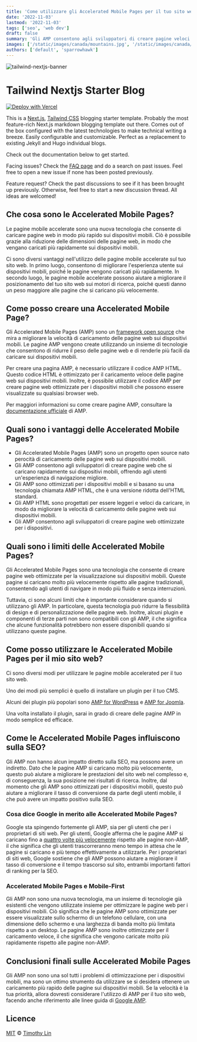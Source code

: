 ```yaml
---
title: 'Come utilizzare gli Accelerated Mobile Pages per il tuo sito web'
date: '2022-11-03'
lastmod: '2022-11-03'
tags: ['seo', 'web dev']
draft: false
summary: 'Gli AMP consentono agli sviluppatori di creare pagine veloci e ottimizzate per l'utente. In questo articolo, spiegheremo come utilizzarli per il tuo sito web'
images: ['/static/images/canada/mountains.jpg', '/static/images/canada/toronto.jpg']
authors: ['default', 'sparrowhawk']
---
```


![tailwind-nextjs-banner](/static/images/twitter-card.png)

# Tailwind Nextjs Starter Blog

[![Deploy with Vercel](https://vercel.com/button)](https://vercel.com/new/git/external?repository-url=https://github.com/timlrx/tailwind-nextjs-starter-blog)

This is a [Next.js](https://nextjs.org/), [Tailwind CSS](https://tailwindcss.com/) blogging starter template. Probably the most feature-rich Next.js markdown blogging template out there. Comes out of the box configured with the latest technologies to make technical writing a breeze. Easily configurable and customizable. Perfect as a replacement to existing Jekyll and Hugo individual blogs.

Check out the documentation below to get started.

Facing issues? Check the [FAQ page](https://github.com/timlrx/tailwind-nextjs-starter-blog/wiki) and do a search on past issues. Feel free to open a new issue if none has been posted previously.

Feature request? Check the past discussions to see if it has been brought up previously. Otherwise, feel free to start a new discussion thread. All ideas are welcomed!


## Che cosa sono le Accelerated Mobile Pages?

Le pagine mobile accelerate sono una nuova tecnologia che consente di caricare pagine web in modo più rapido sui dispositivi mobili. Ciò è possibile grazie alla riduzione delle dimensioni delle pagine web, in modo che vengano caricati più rapidamente sui dispositivi mobili.

Ci sono diversi vantaggi nell'utilizzo delle pagine mobile accelerate sul tuo sito web. In primo luogo, consentono di migliorare l'esperienza utente sui dispositivi mobili, poiché le pagine vengono caricati più rapidamente. In secondo luogo, le pagine mobile accelerate possono aiutare a migliorare il posizionamento del tuo sito web sui motori di ricerca, poiché questi danno un peso maggiore alle pagine che si caricano più velocemente.


## Come posso creare una Accelerated Mobile Page?

Gli Accelerated Mobile Pages (AMP) sono un [framework open source](https://amp.dev/) che mira a migliorare la velocità di caricamento delle pagine web sui dispositivi mobili. Le pagine AMP vengono create utilizzando un insieme di tecnologie che consentono di ridurre il peso delle pagine web e di renderle più facili da caricare sui dispositivi mobili.

Per creare una pagina AMP, è necessario utilizzare il codice AMP HTML. Questo codice HTML è ottimizzato per il caricamento veloce delle pagine web sui dispositivi mobili. Inoltre, è possibile utilizzare il codice AMP per creare pagine web ottimizzate per i dispositivi mobili che possono essere visualizzate su qualsiasi browser web.

Per maggiori informazioni su come creare pagine AMP, consultare la [documentazione ufficiale](https://amp.dev/it/documentation/guides-and-tutorials/?format=websites) di AMP.


## Quali sono i vantaggi delle Accelerated Mobile Pages?

- Gli Accelerated Mobile Pages (AMP) sono un progetto open source nato perocità di caricamento delle pagine web sui dispositivi mobili. 
- Gli AMP consentono agli sviluppatori di creare pagine web che si caricano rapidamente sui dispositivi mobili, offrendo agli utenti un'esperienza di navigazione migliore. 
- Gli AMP sono ottimizzati per i dispositivi mobili e si basano su una tecnologia chiamata AMP HTML, che è una versione ridotta dell'HTML standard. 
- Gli AMP HTML sono progettati per essere leggeri e veloci da caricare, in modo da migliorare la velocità di caricamento delle pagine web sui dispositivi mobili. 
- Gli AMP consentono agli sviluppatori di creare pagine web ottimizzate per i dispositivi.


## Quali sono i limiti delle Accelerated Mobile Pages?

Gli Accelerated Mobile Pages sono una tecnologia che consente di creare pagine web ottimizzate per la visualizzazione sui dispositivi mobili. Queste pagine si caricano molto più velocemente rispetto alle pagine tradizionali, consentendo agli utenti di navigare in modo più fluido e senza interruzioni.

Tuttavia, ci sono alcuni limiti che è importante considerare quando si utilizzano gli AMP. In particolare, questa tecnologia può ridurre la flessibilità di design e di personalizzazione delle pagine web. Inoltre, alcuni plugin e componenti di terze parti non sono compatibili con gli AMP, il che significa che alcune funzionalità potrebbero non essere disponibili quando si utilizzano queste pagine.


## Come posso utilizzare le Accelerated Mobile Pages per il mio sito web?

Ci sono diversi modi per utilizzare le pagine mobile accelerated per il tuo sito web.

Uno dei modi più semplici è quello di installare un plugin per il tuo CMS.

Alcuni dei plugin più popolari sono [AMP for WordPress](https://it.wordpress.org/plugins/amp/) e [AMP for Joomla](https://extensions.joomla.org/tags/amp/).

Una volta installato il plugin, sarai in grado di creare delle pagine AMP in modo semplice ed efficace.


## Come le Accelerated Mobile Pages influiscono sulla SEO?

Gli AMP non hanno alcun impatto diretto sulla SEO, ma possono avere un indiretto. Dato che le pagine AMP si caricano molto più velocemente, questo può aiutare a migliorare le prestazioni del sito web nel complesso e, di conseguenza, la sua posizione nei risultati di ricerca. Inoltre, dal momento che gli AMP sono ottimizzati per i dispositivi mobili, questo può aiutare a migliorare il tasso di conversione da parte degli utenti mobile, il che può avere un impatto positivo sulla SEO.


### Cosa dice Google in merito alle Accelerated Mobile Pages?

Google sta spingendo fortemente gli AMP, sia per gli utenti che per i proprietari di siti web. Per gli utenti, Google afferma che le pagine AMP si caricano fino a [quattro volte più velocemente](https://support.google.com/google-ads/answer/7496737?hl=it) rispetto alle pagine non-AMP, il che significa che gli utenti trascorreranno meno tempo in attesa che le pagine si caricano e più tempo effettivamente a utilizzarle. Per i proprietari di siti web, Google sostiene che gli AMP possono aiutare a migliorare il tasso di conversione e il tempo trascorso sul sito, entrambi importanti fattori di ranking per la SEO.


### Accelerated Mobile Pages e Mobile-First

Gli AMP non sono una nuova tecnologia, ma un insieme di tecnologie già esistenti che vengono utilizzate insieme per ottimizzare le pagine web per i dispositivi mobili. Ciò significa che le pagine AMP sono ottimizzate per essere visualizzate sullo schermo di un telefono cellulare, con una dimensione dello schermo e una larghezza di banda molto più limitata rispetto a un desktop. Le pagine AMP sono inoltre ottimizzate per il caricamento veloce, il che significa che vengono caricate molto più rapidamente rispetto alle pagine non-AMP.


## Conclusioni finali sulle Accelerated Mobile Pages

Gli AMP non sono una sol tutti i problemi di ottimizzazione per i dispositivi mobili, ma sono un ottimo strumento da utilizzare se si desidera ottenere un caricamento più rapido delle pagine sui dispositivi mobili. Se la velocità è la tua priorità, allora dovresti considerare l'utilizzo di AMP per il tuo sito web, facendo anche riferimento alle linee guida di [Google AMP](https://developers.google.com/search/docs/advanced/guidelines/amp?hl=it).


## Licence

[MIT](https://github.com/timlrx/tailwind-nextjs-starter-blog/blob/master/LICENSE) © [Timothy Lin](https://www.timrlx.com)
